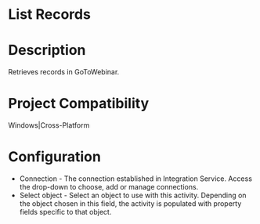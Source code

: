 ﻿# List Records

# Description

Retrieves records in GoToWebinar.

# Project Compatibility

Windows|Cross-Platform

# Configuration

* Connection - The connection established in Integration Service. Access the drop-down to choose, add or manage connections.
* Select object - Select an object to use with this activity. Depending on the object chosen in this field, the activity is populated with property fields specific to that object.
